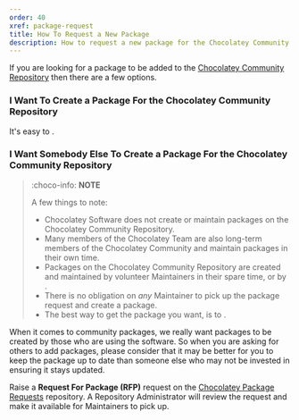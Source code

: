 ```yaml
---
order: 40
xref: package-request
title: How To Request a New Package
description: How to request a new package for the Chocolatey Community Repository.
---
```


If you are looking for a package to be added to the [Chocolatey Community Repository](https://community.chocolatey.org/packages) then there are a few options.

### I Want To Create a Package For the Chocolatey Community Repository

It's easy to <Xref title="create and maintain packages" value="create-packages" />.

### I Want Somebody Else To Create a Package For the Chocolatey Community Repository

> :choco-info: **NOTE**
> 
> A few things to note:
>
> * Chocolatey Software does not create or maintain packages on the Chocolatey Community Repository.
> * Many members of the Chocolatey Team are also long-term members of the Chocolatey Community and maintain packages in their own time.
> * Packages on the Chocolatey Community Repository are created and maintained by volunteer Maintainers in their spare time, or by <Xref title="Software Vendors or Authors" value="software-vendor" />.
> * There is no obligation on _any_ Maintainer to pick up the package request and create a package.
> * The best way to get the package you want, is to <Xref title="join the Community, to create and maintain it yourself" value="create-packages" />.

When it comes to community packages, we really want packages to be created by those who are using the software. So when you are asking for others to add packages, please consider that it may be better for you to keep the package up to date than someone else who may not be invested in ensuring it stays updated.

Raise a **Request For Package (RFP)** request on the [Chocolatey Package Requests](https://github.com/chocolatey/chocolatey-package-requests) repository. A Repository Administrator will review the request and make it available for Maintainers to pick up.
